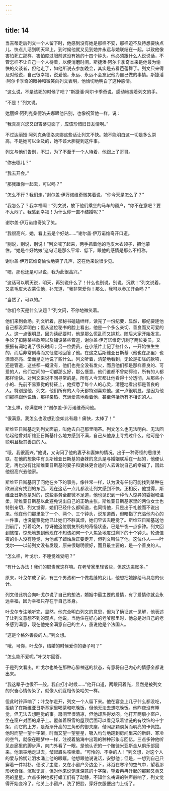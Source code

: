 ```yaml
---
---
---
```

title: 14
---




当吉蒂走后列文一个人留下时，他感到没有她是那样不安，那样迫不及待想要快点儿、快点儿活到明天早上，到时候他就又见到她并永远与她联结在一起，以致他像害怕死亡那样，害怕度过眼前这没有她的十四个钟头。他必须跟什么人说说话，不管怎样不让自己一个人待着，以便消磨时间。斯捷潘·阿尔卡季奇本来是他最为愉快的交谈者，但他走了，如他所说去参加晚会，其实是去看芭蕾舞了。列文只来得及对他说，自己很幸福，说爱他，永远、永远不会忘记他为自己做的事情。斯捷潘·阿尔卡季奇的眼神和微笑向列文表明，他恰切地明白了这种感情。

“这么说，不是该死的时候了吧？”斯捷潘·阿尔卡季奇说，感动地握着列文的手。

“不是！”列文说。

达丽娅·阿列克桑德洛夫娜跟他告别，也像祝贺他一样，说：

“我真高兴您又跟吉蒂见面了，应该珍惜旧日友情啊。”

不过达丽娅·阿列克桑德洛夫娜这些话让列文不快。她不能明白这一切是多么崇高，不是她可以企及的，她不该大胆提到这件事。

列文与他们告别，不过，为了不至于一个人待着，他跟上了哥哥。

“你去哪儿？”

“我去开会。”

“那我跟你一起去，可以吗？”

“怎么不行？我们走，”谢尔盖·伊万诺维奇微笑着说，“你今天是怎么了？”

“我怎么了？我幸福啊！”列文说，放下他们乘坐的马车的窗户，“你不在意吧？要不太闷了。我感到幸福！为什么你一直不结婚呢？”

谢尔盖·伊万诺维奇笑了笑。

“我很高兴，她，看上去是个好姑……”谢尔盖·伊万诺维奇开口道。

“别说，别说，别说！”列文喊了起来，两手抓着他的毛皮大衣领子，把他蒙住。“她是个好姑娘”这句话是那么平常、低下，跟他的感情是那么不相称。

谢尔盖·伊万诺维奇愉快地笑了几声，这在他来说很少见。

“嗯，那也还是可以说，我为此很高兴。”

“这话可以明天说，明天，再别说什么了！什么也别说，别说，沉默！”列文说着，又拿毛皮大衣蒙住他，补充道，“我非常爱你！那么，我可以参加开会吗？”

“当然了，可以的。”

“你们今天是什么议题？”列文问，不停地微笑着。

他们来到会场。列文听着，那秘书磕磕绊绊，读完了一份纪要，显然，那纪要连他自己都没弄明白；但从这位秘书的脸上看出，他是一个多么亲切、善良而又可爱的人。这一点很明显，因为读纪要时，他是那么慌乱而又尴尬。随后大家开始发言。争论了扣除某些款项以及铺设某些管道，谢尔盖·伊万诺维奇讥刺了两位委员，又振振有词地说了很长时间；另一位委员，在小纸片上记了些什么，一开始怯生生的，而后非常刻毒而又惬意地回答了他。在这之后斯维亚日斯基（他也在那里）也漂漂亮亮、堂而皇之地说了些什么。列文听着，清楚地看到，无论是扣除的款项，还是管道，这些都一概没有，他们也完全没有发火，而且他们都是那样善良的、可爱的人，他们之间的一切都那么好，那么惬意。他们谁都不曾妨碍谁，所有的人都那样愉快。对列文来说不同寻常的是，所有人今天都让他看得十分透彻，从那些小小的、先前不易察觉的特征上，他探悉了每个人的心灵，清楚地看出都是善良的人。特别是他，列文，他们所有的人今天都特别喜欢他。这一点很明显，是因为他们那样跟他说话，那样亲热、充满爱意地看着他，甚至包括所有不相识的人。

“怎么样，你满意吗？”谢尔盖·伊万诺维奇问他。

“很满意。我怎么也没想到会如此有趣！痛快，太棒了！”

斯维亚日斯基走到列文面前，叫他去自己那里喝茶。列文怎么也无法明白、无法回忆起他曾对斯维亚日斯基什么地方感到不满，自己从他身上寻找过什么。他可是个聪明且极其善良的人。

“哦，我很高兴。”他说，又询问了他的妻子和妻妹的情况。出于一种奇怪的思维关联，在他的想象中有关斯维亚日斯基的妻妹的念头是与婚姻联系在一起的，他便认定，再也没有比斯维亚日斯基的妻子和妻妹更合适的人去诉说自己的幸福了，因此他很高兴去他家。

斯维亚日斯基问了问他在乡下的事务，像往常一样，认为没有任何可能找到某种在欧洲没有找到的东西，现在这话一点儿都没让列文感到不快。正相反，他觉得，斯维亚日斯基是对的，这些事务全都微不足道，他也见识到一种令人惊异的委婉和温柔，斯维亚日斯基以此避免说出自己的正确主张。斯维亚日斯基家里的两位女士也特别亲切，列文觉得，她们已经什么都知道，也同情他，只是出于礼貌而不说出来。他在他们那里坐了一个、两个、三个钟头，说东道西，但暗指了充溢他内心的一件事，也没能察觉他已让她们不胜其烦，她们早该去睡觉了。斯维亚日斯基送他到前厅，打着哈欠，惊讶他这位朋友所处的奇怪状态。已是午夜一点多钟。列文回到旅馆，惊恐地想到他现在不知该如何一个人焦急地度过剩下的十个钟头。轮流值夜的仆人没有睡觉，为他点了蜡烛后正要走开，但列文叫住了他。这位仆人——叶戈尔——以前列文没有发现，原来很聪明很好，而且最主要的，是一个善良的人。

“怎么样，叶戈尔，不睡觉难受吧？”

“有什么办法！我们的职责就这样嘛。在老爷家里轻省些，但这边进账多。”

原来，叶戈尔成了家，有三个男孩和一个做裁缝的女儿，他想把她嫁给马具店的伙计。

列文借此机会向叶戈尔说了自己的想法，婚姻中最主要的爱情，有了爱情你就会永远幸福，因为幸福只存在于自己本身。

叶戈尔专注地听完，显然，他完全明白列文的意思，但为了确证这一见解，他表述了让列文意想不到的观点，他说，当他住在好心的老爷那里时，他总是对自己的老爷感到满意，现在他完全满意自己的主人，虽说他是个法国人。

“这是个格外善良的人。”列文想。

“哦，可你，叶戈尔，结婚的时候爱你的妻子吗？”

“怎么能不爱呢。”叶戈尔回答。

于是列文看出，叶戈尔也处在那种心醉神迷的状态，有意将自己内心的情感全都说出来。

“我这辈子也很不一般。我自打小时候……”他开口道，两眼闪着光，显然是被列文的兴奋心情传染了，就像人们互相传染哈欠一样。

但此时铃声响了；叶戈尔走开，列文一个人留下来。他在宴会上几乎什么都没吃，拒绝了在斯维亚日斯基家里喝茶和吃晚饭，但他无法去想吃晚饭。他昨夜没有睡觉，但无法去想睡觉的事。房间里很清凉，但他却热得发闷。他打开两扇小窗户，坐在窗户对面的桌子上。覆盖着积雪的屋顶后面可以看见系着锁链的有纹饰的十字架，而它的上方，是渐渐升高的三角形的御夫座，偕同那颗淡黄而明亮的卡佩拉。他时而望一望十字架，时而又望一望星星，吸入均匀地跑到房间里来的新鲜、寒冷的空气，就像在睡梦中一样，注视着脑海中出现的种种形象与回忆。三点多钟他听见走廊里的脚步声，向门外看了一眼。是他认识的一个赌徒米亚斯金从俱乐部回来。他沮丧地走过去，皱起眉头咳嗽着。“可怜的、不幸的人！”列文想，对这个人的爱与怜悯让泪水涌上他的眼眶。他想跟他说说话，安慰他；但是，一想到自己只穿着一件衬衫，便改了主意，又在小窗户旁边坐下，沐浴在寒冷的空气中，望着那形状奇怪、沉默无言，但对他来说饱含深意的十字架，望着冉冉升起的那颗又黄又亮的星星。六点多钟地板打蜡工们有了动静，不知什么祷课的钟声敲响了，列文觉得开始变冷了。他关上小窗户，洗了把脸，穿好衣服便出门上街了。